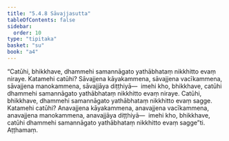 ```yaml
---
title: "5.4.8 Sāvajjasutta"
tableOfContents: false
sidebar:
  order: 10
type: "tipitaka"
basket: "su"
book: "a4"
---
```



<DynamicBreadcrumb />

<Division number="239" book="a4" bookNo="15" page="560">

<Paragraph number="1463" book="a4">
“Catūhi, bhikkhave, dhammehi samannāgato yathābhataṃ nikkhitto evaṃ niraye. Katamehi catūhi? Sāvajjena kāyakammena, sāvajjena vacīkammena, sāvajjena manokammena, sāvajjāya diṭṭhiyā—  imehi kho, bhikkhave, catūhi dhammehi samannāgato yathābhataṃ nikkhitto evaṃ niraye.
</Paragraph>

<Paragraph number="1464" book="a4">
Catūhi, bhikkhave, dhammehi samannāgato yathābhataṃ nikkhitto evaṃ sagge. Katamehi catūhi? Anavajjena kāyakammena, anavajjena vacīkammena, anavajjena manokammena, anavajjāya diṭṭhiyā—  imehi kho, bhikkhave, catūhi dhammehi samannāgato yathābhataṃ nikkhitto evaṃ sagge”ti.

</Paragraph>
</Division>

<Paragraph number="1465" type="center" book="a4">
Aṭṭhamaṃ.
</Paragraph>